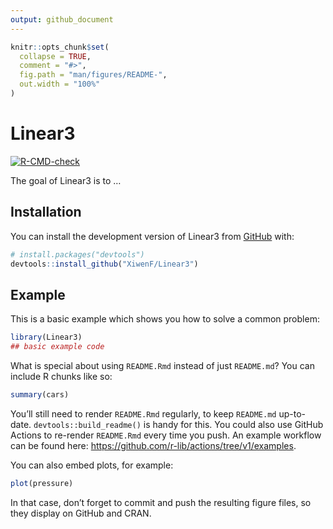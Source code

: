 ```yaml
---
output: github_document
---
```


<!-- README.md is generated from README.Rmd. Please edit that file -->

```r
knitr::opts_chunk$set(
  collapse = TRUE,
  comment = "#>",
  fig.path = "man/figures/README-",
  out.width = "100%"
)
```

# Linear3

<!-- badges: start -->
[![R-CMD-check](https://github.com/XiwenF/Linear3/actions/workflows/R-CMD-check.yaml/badge.svg)](https://github.com/XiwenF/Linear3/actions/workflows/R-CMD-check.yaml)
<!-- badges: end -->

The goal of Linear3 is to ...

## Installation

You can install the development version of Linear3 from [GitHub](https://github.com/) with:

``` r
# install.packages("devtools")
devtools::install_github("XiwenF/Linear3")
```

## Example

This is a basic example which shows you how to solve a common problem:

```r
library(Linear3)
## basic example code
```

What is special about using `README.Rmd` instead of just `README.md`? You can include R chunks like so:

```r
summary(cars)
```

You'll still need to render `README.Rmd` regularly, to keep `README.md` up-to-date. `devtools::build_readme()` is handy for this. You could also use GitHub Actions to re-render `README.Rmd` every time you push. An example workflow can be found here: <https://github.com/r-lib/actions/tree/v1/examples>.

You can also embed plots, for example:

```r
plot(pressure)
```

In that case, don't forget to commit and push the resulting figure files, so they display on GitHub and CRAN.
